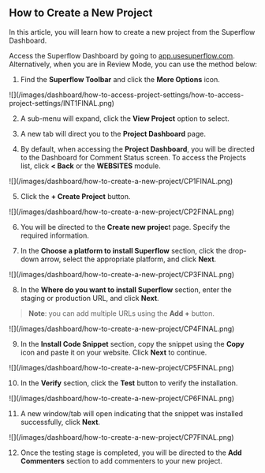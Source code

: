 ## How to Create a New Project

In this article, you will learn how to create a new project from the Superflow Dashboard.

Access the Superflow Dashboard by going to [app.usesuperflow.com](app.usesuperflow.com). Alternatively, when you are in Review Mode, you can use the method below:

1. Find the **Superflow Toolbar** and click the **More Options** icon.

<Frame>
![](/images/dashboard/how-to-access-project-settings/how-to-access-project-settings/INT1FINAL.png)
</Frame>

2. A sub-menu will expand, click the **View Project** option to select.

3. A new tab will direct you to the **Project Dashboard** page.

4. By default, when accessing the **Project Dashboard**, you will be directed to the Dashboard for Comment Status screen. To access the Projects list, click **< Back** or the **WEBSITES** module.

<Frame>
![](/images/dashboard/how-to-create-a-new-project/CP1FINAL.png)
</Frame>

5. Click the **+ Create Project** button.

<Frame>
![](/images/dashboard/how-to-create-a-new-project/CP2FINAL.png)
</Frame>

6. You will be directed to the **Create new projec**t page. Specify the required information.

7. In the **Choose a platform to install Superflow** section, click the drop-down arrow, select the appropriate platform, and click **Next**.

<Frame>
![](/images/dashboard/how-to-create-a-new-project/CP3FINAL.png)
</Frame>

8. In the **Where do you want to install Superflow** section, enter the staging or production URL, and click **Next**.

> **Note**: you can add multiple URLs using the **Add +** button.

<Frame>
![](/images/dashboard/how-to-create-a-new-project/CP4FINAL.png)
</Frame>

9. In the **Install Code Snippet** section, copy the snippet using the **Copy** icon and paste it on your website. Click **Next** to continue.

<Frame>
![](/images/dashboard/how-to-create-a-new-project/CP5FINAL.png)
</Frame>

10. In the **Verify** section, click the **Test** button to verify the installation.

<Frame>
![](/images/dashboard/how-to-create-a-new-project/CP6FINAL.png)
</Frame>

11. A new window/tab will open indicating that the snippet was installed successfully, click **Next**.

<Frame>
![](/images/dashboard/how-to-create-a-new-project/CP7FINAL.png)
</Frame>

12. Once the testing stage is completed, you will be directed to the **Add Commenters** section to add commenters to your new project.





